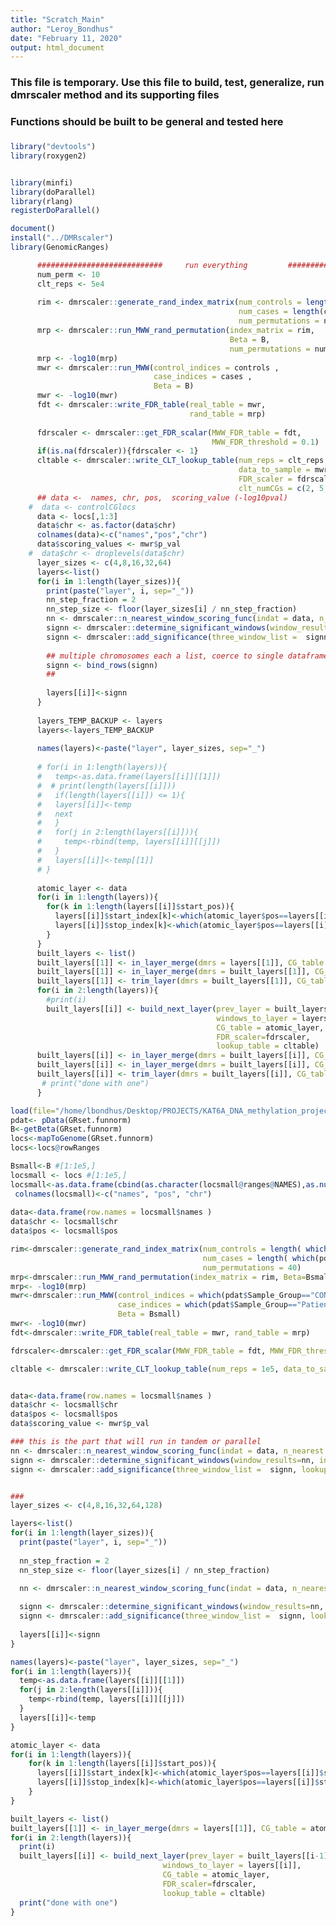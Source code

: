 ```yaml
---
title: "Scratch_Main"
author: "Leroy_Bondhus"
date: "February 11, 2020"
output: html_document
---
```


###   
###   This file is temporary. Use this file to build, test, generalize, run dmrscaler method and its supporting files
###   Functions should be built to be general and tested here
###

```r
library("devtools")
library(roxygen2)


library(minfi)
library(doParallel)
library(rlang)
registerDoParallel()

document()
install("../DMRscaler")
library(GenomicRanges)
```

```r
   
      ############################     run everything         #########################
      num_perm <- 10
      clt_reps <- 5e4
      
      rim <- dmrscaler::generate_rand_index_matrix(num_controls = length(controls),
                                                   num_cases = length(cases),
                                                   num_permutations = num_perm)
      mrp <- dmrscaler::run_MWW_rand_permutation(index_matrix = rim, 
                                                 Beta = B,
                                                 num_permutations = num_perm)
      mrp <- -log10(mrp)
      mwr <- dmrscaler::run_MWW(control_indices = controls ,
                                case_indices = cases ,
                                Beta = B)
      mwr <- -log10(mwr)
      fdt <- dmrscaler::write_FDR_table(real_table = mwr,
                                        rand_table = mrp)
      
      fdrscaler <- dmrscaler::get_FDR_scalar(MWW_FDR_table = fdt,
                                             MWW_FDR_threshold = 0.1)
      if(is.na(fdrscaler)){fdrscaler <- 1}
      cltable <- dmrscaler::write_CLT_lookup_table(num_reps = clt_reps ,
                                                   data_to_sample = mwr$p_val,
                                                   FDR_scaler = fdrscaler,
                                                   clt_numCGs = c(2, 5, 10, 25, 50))
      ## data <-  names, chr, pos,  scoring_value (-log10pval)
    #  data <- controlCGlocs
      data <- locs[,1:3]
      data$chr <- as.factor(data$chr)
      colnames(data)<-c("names","pos","chr")
      data$scoring_values <- mwr$p_val
    #  data$chr <- droplevels(data$chr)
      layer_sizes <- c(4,8,16,32,64)
      layers<-list()
      for(i in 1:length(layer_sizes)){
        print(paste("layer", i, sep="_"))
        nn_step_fraction = 2 
        nn_step_size <- floor(layer_sizes[i] / nn_step_fraction)
        nn <- dmrscaler::n_nearest_window_scoring_func(indat = data, n_nearest = layer_sizes[i], step_size = nn_step_size, FDR = fdrscaler)
        signn <- dmrscaler::determine_significant_windows(window_results=nn, indat=data, quants=cltable , quants_significance_cutoff = "0.9999" )
        signn <- dmrscaler::add_significance(three_window_list =  signn, lookup_table = cltable)
        
        ## multiple chromosomes each a list, coerce to single dataframe
        signn <- bind_rows(signn)
        ## 
        
        layers[[i]]<-signn
      }
      
      layers_TEMP_BACKUP <- layers
      layers<-layers_TEMP_BACKUP
      
      names(layers)<-paste("layer", layer_sizes, sep="_")
      
      # for(i in 1:length(layers)){
      #   temp<-as.data.frame(layers[[i]][[1]])
      #  # print(length(layers[[i]]))
      #   if(length(layers[[i]]) <= 1){ 
      #   layers[[i]]<-temp
      #   next
      #   }
      #   for(j in 2:length(layers[[i]])){
      #     temp<-rbind(temp, layers[[i]][[j]])
      #   }
      #   layers[[i]]<-temp[[1]]
      # }
      
      atomic_layer <- data
      for(i in 1:length(layers)){
        for(k in 1:length(layers[[i]]$start_pos)){
          layers[[i]]$start_index[k]<-which(atomic_layer$pos==layers[[i]]$start_pos[k] & as.character(atomic_layer$chr) == as.character(layers[[i]]$chr[k]))
          layers[[i]]$stop_index[k]<-which(atomic_layer$pos==layers[[i]]$stop_pos[k] & as.character(atomic_layer$chr) == as.character(layers[[i]]$chr[k]))
        }
      }
      built_layers <- list()
      built_layers[[1]] <- in_layer_merge(dmrs = layers[[1]], CG_table = atomic_layer, FDR_scaler = fdrscaler, lookup_table = cltable)
      built_layers[[1]] <- in_layer_merge(dmrs = built_layers[[1]], CG_table = atomic_layer, FDR_scaler = fdrscaler, lookup_table = cltable)
      built_layers[[1]] <- trim_layer(dmrs = built_layers[[1]], CG_table = atomic_layer, FDR_scaler = 2, lookup_table = cltable)
      for(i in 2:length(layers)){
        #print(i)
        built_layers[[i]] <- build_next_layer(prev_layer = built_layers[[i-1]], 
                                              windows_to_layer = layers[[i]], 
                                              CG_table = atomic_layer,
                                              FDR_scaler=fdrscaler,
                                              lookup_table = cltable)
      built_layers[[i]] <- in_layer_merge(dmrs = built_layers[[i]], CG_table = atomic_layer, FDR_scaler = fdrscaler, lookup_table = cltable)
      built_layers[[i]] <- in_layer_merge(dmrs = built_layers[[i]], CG_table = atomic_layer, FDR_scaler = fdrscaler, lookup_table = cltable)
      built_layers[[i]] <- trim_layer(dmrs = built_layers[[i]], CG_table = atomic_layer, FDR_scaler = 2, lookup_table = cltable)
       # print("done with one")
      }

```



```r
load(file="/home/lbondhus/Desktop/PROJECTS/KAT6A_DNA_methylation_project/intermediate_data/GRset.funnorm_NEW.Rdata")
pdat<- pData(GRset.funnorm)
B<-getBeta(GRset.funnorm)
locs<-mapToGenome(GRset.funnorm)
locs<-locs@rowRanges

Bsmall<-B #[1:1e5,]
locsmall <- locs #[1:1e5,]
locsmall<-as.data.frame(cbind(as.character(locsmall@ranges@NAMES),as.numeric(as.character(locsmall@ranges@start)),as.character(locsmall@seqnames)))
 colnames(locsmall)<-c("names", "pos", "chr") 
 
data<-data.frame(row.names = locsmall$names )
data$chr <- locsmall$chr 
data$pos <- locsmall$pos

```

```r
rim<-dmrscaler::generate_rand_index_matrix(num_controls = length( which(pdat$Sample_Group=="CONTROL" & !grepl("-2",pdat$Sample_Name))), 
                                           num_cases = length( which(pdat$Sample_Group=="Patient" & !grepl("-2",pdat$Sample_Name))),
                                           num_permutations = 40)
mrp<-dmrscaler::run_MWW_rand_permutation(index_matrix = rim, Beta=Bsmall, num_permutations = 40)
mrp<- -log10(mrp)
mwr<-dmrscaler::run_MWW(control_indices = which(pdat$Sample_Group=="CONTROL" & !grepl("-2",pdat$Sample_Name)),
                        case_indices = which(pdat$Sample_Group=="Patient" & !grepl("-2",pdat$Sample_Name)), 
                        Beta = Bsmall)
mwr<- -log10(mwr)
fdt<-dmrscaler::write_FDR_table(real_table = mwr, rand_table = mrp)

fdrscaler<-dmrscaler::get_FDR_scalar(MWW_FDR_table = fdt, MWW_FDR_threshold = 0.1)

cltable <- dmrscaler::write_CLT_lookup_table(num_reps = 1e5, data_to_sample = mwr$p_val, FDR_scaler = fdrscaler)


data<-data.frame(row.names = locsmall$names )
data$chr <- locsmall$chr 
data$pos <- locsmall$pos
data$scoring_value <- mwr$p_val

### this is the part that will run in tandem or parallel
nn <- dmrscaler::n_nearest_window_scoring_func(indat = data, n_nearest = 4, step_size = 2, FDR = fdrscaler)
signn <- dmrscaler::determine_significant_windows(window_results=nn, indat=data, quants=cltable)
signn <- dmrscaler::add_significance(three_window_list =  signn, lookup_table = cltable)


### 
layer_sizes <- c(4,8,16,32,64,128)

layers<-list()
for(i in 1:length(layer_sizes)){
  print(paste("layer", i, sep="_"))
  
  nn_step_fraction = 2 
  nn_step_size <- floor(layer_sizes[i] / nn_step_fraction)

  nn <- dmrscaler::n_nearest_window_scoring_func(indat = data, n_nearest = layer_sizes[i], step_size = nn_step_size, FDR = fdrscaler)
  
  signn <- dmrscaler::determine_significant_windows(window_results=nn, indat=data, quants=cltable , quants_significance_cutoff = "0.99" )
  signn <- dmrscaler::add_significance(three_window_list =  signn, lookup_table = cltable)
  
  layers[[i]]<-signn
}

names(layers)<-paste("layer", layer_sizes, sep="_")
for(i in 1:length(layers)){
  temp<-as.data.frame(layers[[i]][[1]])
  for(j in 2:length(layers[[i]])){
    temp<-rbind(temp, layers[[i]][[j]])
  }
  layers[[i]]<-temp
}


```



```r

atomic_layer <- data
for(i in 1:length(layers)){
    for(k in 1:length(layers[[i]]$start_pos)){
      layers[[i]]$start_index[k]<-which(atomic_layer$pos==layers[[i]]$start_pos[k] & as.character(atomic_layer$chr) == as.character(layers[[i]]$chr[k]))
      layers[[i]]$stop_index[k]<-which(atomic_layer$pos==layers[[i]]$stop_pos[k] & as.character(atomic_layer$chr) == as.character(layers[[i]]$chr[k]))
    }
}

built_layers <- list()
built_layers[[1]] <- in_layer_merge(dmrs = layers[[1]], CG_table = atomic_layer, FDR_scaler = fdrscaler, lookup_table = cltable)
for(i in 2:length(layers)){
  print(i)
  built_layers[[i]] <- build_next_layer(prev_layer = built_layers[[i-1]], 
                                  windows_to_layer = layers[[i]], 
                                  CG_table = atomic_layer,
                                  FDR_scaler=fdrscaler,
                                  lookup_table = cltable)
  print("done with one")
}

```


```r


```





